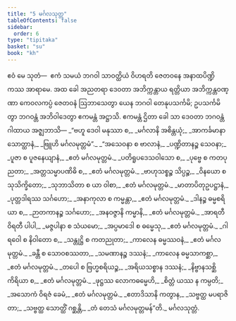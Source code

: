 ```yaml
---
title: "5 မင်္ဂလသုတ္တ"
tableOfContents: false
sidebar:
  order: 6
type: "tipitaka"
basket: "su"
book: "kh"
---
```



<DynamicBreadcrumb />

<Division number="1" book="kh">

<Paragraph number="31" book="kh">
ဧဝံ မေ သုတံ—  ဧကံ သမယံ ဘဂဝါ သာဝတ္ထိယံ ဝိဟရတိ ဇေတဝနေ အနာထပိဏ္ဍိကဿ အာရာမေ. အထ ခေါ အညတရာ ဒေဝတာ အဘိက္ကန္တာယ ရတ္တိယာ အဘိက္ကန္တဝဏ္ဏာ ကေဝလကပ္ပံ ဇေတဝနံ ဩဘာသေတွာ ယေန ဘဂဝါ တေနုပသင်္ကမိ; ဥပသင်္ကမိတွာ ဘဂဝန္တံ အဘိဝါဒေတွာ ဧကမန္တံ အဋ္ဌာသိ. ဧကမန္တံ ဌိတာ ခေါ သာ ဒေဝတာ ဘဂဝန္တံ ဂါထာယ အဇ္ဈဘာသိ—
</Paragraph>

</Division>
<Division number="2" book="kh">

<Paragraph number="32" type="verses" book="kh">
_“ဗဟူ ဒေဝါ မနုဿာ စ,_  
_မင်္ဂလာနိ အစိန္တယုံ;_  
_အာကင်္ခမာနာ သောတ္ထာနံ,_  
_ဗြူဟိ မင်္ဂလမုတ္တမံ”._  

</Paragraph>

</Division>
<Division number="3" book="kh">

<Paragraph number="33" type="verses" book="kh">
_“အသေဝနာ စ ဗာလာနံ,_  
_ပဏ္ဍိတာနဉ္စ သေဝနာ;_  
_ပူဇာ စ ပူဇနေယျာနံ,_  
_ဧတံ မင်္ဂလမုတ္တမံ._  

</Paragraph>

</Division>
<Division number="4" book="kh">

<Paragraph number="34" type="verses" book="kh">
_ပတိရူပဒေသဝါသော စ,_  
_ပုဗ္ဗေ စ ကတပုညတာ;_  
_အတ္တသမ္မာပဏိဓိ စ,_  
_ဧတံ မင်္ဂလမုတ္တမံ._  

</Paragraph>

</Division>
<Division number="5" book="kh">

<Paragraph number="35" type="verses" book="kh">
_ဗာဟုသစ္စဉ္စ သိပ္ပဉ္စ,_  
_ဝိနယော စ သုသိက္ခိတော;_  
_သုဘာသိတာ စ ယာ ဝါစာ,_  
_ဧတံ မင်္ဂလမုတ္တမံ._  

</Paragraph>

</Division>
<Division number="6" book="kh">

<Paragraph number="36" type="verses" book="kh">
_မာတာပိတုဥပဋ္ဌာနံ,_  
_ပုတ္တဒါရဿ သင်္ဂဟော;_  
_အနာကုလာ စ ကမ္မန္တာ,_  
_ဧတံ မင်္ဂလမုတ္တမံ._  

</Paragraph>

</Division>
<Division number="7" book="kh">

<Paragraph number="37" type="verses" book="kh">
_ဒါနဉ္စ ဓမ္မစရိယာ စ,_  
_ဉာတကာနဉ္စ သင်္ဂဟော;_  
_အနဝဇ္ဇာနိ ကမ္မာနိ,_  
_ဧတံ မင်္ဂလမုတ္တမံ._  

</Paragraph>

</Division>
<Division number="8" book="kh">

<Paragraph number="38" type="verses" book="kh">
_အာရတီ ဝိရတီ ပါပါ,_  
_မဇ္ဇပါနာ စ သံယမော;_  
_အပ္ပမာဒေါ စ ဓမ္မေသု,_  
_ဧတံ မင်္ဂလမုတ္တမံ._  

</Paragraph>

</Division>
<Division number="9" book="kh">

<Paragraph number="39" type="verses" book="kh">
_ဂါရဝေါ စ နိဝါတော စ,_  
_သန္တုဋ္ဌိ စ ကတညုတာ;_  
_ကာလေန ဓမ္မဿဝနံ,_  
_ဧတံ မင်္ဂလမုတ္တမံ._  

</Paragraph>

</Division>
<Division number="10" book="kh">

<Paragraph number="40" type="verses" book="kh">
_ခန္တီ စ သောဝစဿတာ,_  
_သမဏာနဉ္စ ဒဿနံ;_  
_ကာလေန ဓမ္မသာကစ္ဆာ,_  
_ဧတံ မင်္ဂလမုတ္တမံ._  

</Paragraph>

</Division>
<Division number="11" book="kh">

<Paragraph number="41" type="verses" book="kh">
_တပေါ စ ဗြဟ္မစရိယဉ္စ,_  
_အရိယသစ္စာန ဒဿနံ;_  
_နိဗ္ဗာနသစ္ဆိကိရိယာ စ,_  
_ဧတံ မင်္ဂလမုတ္တမံ._  

</Paragraph>

</Division>
<Division number="12" book="kh">

<Paragraph number="42" type="verses" book="kh">
_ဖုဋ္ဌဿ လောကဓမ္မေဟိ,_  
_စိတ္တံ ယဿ န ကမ္ပတိ;_  
_အသောကံ ဝိရဇံ ခေမံ,_  
_ဧတံ မင်္ဂလမုတ္တမံ._  

</Paragraph>

</Division>
<Division number="13" book="kh">

<Paragraph number="43" type="verses" book="kh">
_ဧတာဒိသာနိ ကတွာန,_  
_သဗ္ဗတ္ထ မပရာဇိတာ;_  
_သဗ္ဗတ္ထ သောတ္ထိံ ဂစ္ဆန္တိ,_  
_တံ တေသံ မင်္ဂလမုတ္တမန်”တိ._  


</Paragraph>
</Division>

<Paragraph number="44" type="center" book="kh">
မင်္ဂလသုတ္တံ.
</Paragraph>